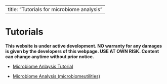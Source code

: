 
---
title: "Tutorials for microbiome analysis"
---

# Tutorials


**This website is under active development. NO warranty for any damages is given by the developers of this webpage. USE AT OWN RISK. Content can change anytime without prior notice.**

* [Microbiome Anlaysis Tutorial](microbiome_tutorial.html)

* [Microbiome Analysis (microbiomeutilities)](Example_report.html)
